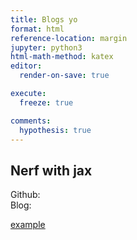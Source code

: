 ```yaml
---
title: Blogs yo 
format: html
reference-location: margin
jupyter: python3
html-math-method: katex
editor:
  render-on-save: true

execute: 
  freeze: true 

comments:
  hypothesis: true
---
```




## Nerf with jax 
Github: \
Blog: \

[example](https://google.com){.external target="_blank"}